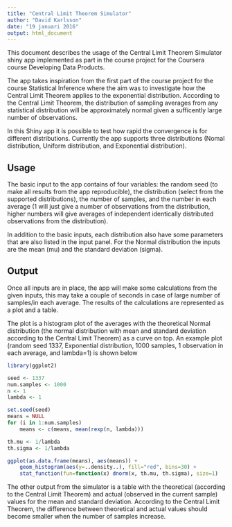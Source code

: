 ```yaml
---
title: "Central Limit Theorem Simulator"
author: "David Karlsson"
date: "19 januari 2016"
output: html_document
---
```


This document describes the usage of the Central Limit Theorem Simulator shiny app implemented as part in the course project for the Coursera course Developing Data Products. 

The app takes inspiration from the first part of the course project for the course Statistical Inference where the aim was to investigate how the Central Limit Theorem applies to the exponential distribution. According to the Central Limit Theorem, the distribution of sampling averages from any statistical distribution will be approximately normal given a sufficently large number of observations. 

In this Shiny app it is possible to test how rapid the convergence is for different distributions. Currently the app supports three distributions (Nomal distribution, Uniform distribution, and Exponential distribution).


## Usage
The basic input to the app contains of four variables: the random seed (to make all results from the app reproducible), the distribution (select from the supported distributions), the number of samples, and the number in each average (1 will just give a number of observations from the distribution, higher numbers will give averages of independent identically distributed observations from the distribution).

In addition to the basic inputs, each distribution also have some parameters that are also listed in the input panel. For the Normal distribution the inputs are the mean (mu) and the standard deviation (sigma). 


## Output
Once all inputs are in place, the app will make some calculations from the given inputs, this may take a couple of seconds in case of large number of samples/in each average. The results of the calculations are represented as a plot and a table.

The plot is a histogram plot of the averages with the theoretical Normal distribution (the normal distribution with mean and standard deviation according to the Central Limit Theorem) as a curve on top. An example plot (random seed 1337, Exponential distribution, 1000 samples, 1 observation in each average, and lambda=1) is shown below

```r
library(ggplot2)

seed <- 1337
num.samples <- 1000
n <- 1
lambda <- 1

set.seed(seed)
means = NULL
for (i in 1:num.samples)
    means <- c(means, mean(rexp(n, lambda)))

th.mu <- 1/lambda
th.sigma <- 1/lambda

ggplot(as.data.frame(means), aes(means)) +
    geom_histogram(aes(y=..density..), fill="red", bins=30) +
    stat_function(fun=function(x) dnorm(x, th.mu, th.sigma), size=1)
```

The other output from the simulator is a table with the theoretical (according to the Central Limit Theorem) and actual (observed in the current sample) values for the mean and standard deviation. According to the Central Limit Theorem, the difference between theoretical and actual values should become smaller when the number of samples increase. 

